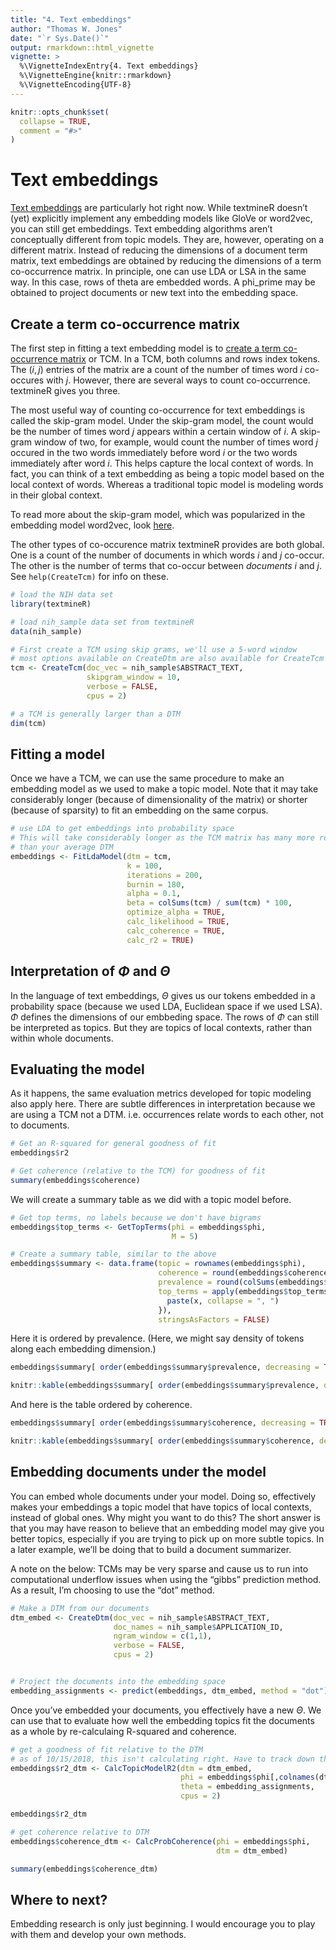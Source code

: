 ```yaml
---
title: "4. Text embeddings"
author: "Thomas W. Jones"
date: "`r Sys.Date()`"
output: rmarkdown::html_vignette
vignette: >
  %\VignetteIndexEntry{4. Text embeddings}
  %\VignetteEngine{knitr::rmarkdown}
  %\VignetteEncoding{UTF-8}
---
```


```r
knitr::opts_chunk$set(
  collapse = TRUE,
  comment = "#>"
)
```

# Text embeddings

[Text embeddings](https://en.wikipedia.org/wiki/Word_embedding) are particularly hot right now. While textmineR doesn't (yet) explicitly implement any embedding models like GloVe or word2vec, you can still get embeddings. Text embedding algorithms aren't conceptually different from topic models. They are, however, operating on a different matrix. Instead of reducing the dimensions of a document term matrix, text embeddings are obtained by reducing the dimensions of a term co-occurrence matrix. In principle, one can use LDA or LSA in the same way. In this case, rows of theta are embedded words. A phi_prime may be obtained to project documents or new text into the embedding space.

## Create a term co-occurrence matrix

The first step in fitting a text embedding model is to [create a term co-occurrence matrix](https://stackoverflow.com/questions/24073030/what-are-co-occurance-matrixes-and-how-are-they-used-in-nlp) or TCM. In a TCM, both columns and rows index tokens. The $(i,j)$ entries of the matrix are a count of the number of times word $i$ co-occures with $j$. However, there are several ways to count co-occurrence. textmineR gives you three.

The most useful way of counting co-occurrence for text embeddings is called the skip-gram model. Under the skip-gram model, the count would be the number of times word $j$ appears within a certain window of $i$. A skip-gram window of two, for example, would count the number of times word $j$ occured in the two words immediately before word $i$ or the two words immediately after word $i$. This helps capture the local context of words. In fact, you can think of a text embedding as being a topic model based on the local context of words. Whereas a traditional topic model is modeling words in their global context. 

To read more about the skip-gram model, which was popularized in the embedding model word2vec, look [here](https://becominghuman.ai/how-does-word2vecs-skip-gram-work-f92e0525def4).

The other types of co-occurence matrix textmineR provides are both global. One is a count of the number of documents in which words $i$ and $j$ co-occur. The other is the number of terms that co-occur between _documents_ $i$ and $j$. See `help(CreateTcm)` for info on these.

```r

# load the NIH data set
library(textmineR)

# load nih_sample data set from textmineR
data(nih_sample)

# First create a TCM using skip grams, we'll use a 5-word window
# most options available on CreateDtm are also available for CreateTcm
tcm <- CreateTcm(doc_vec = nih_sample$ABSTRACT_TEXT,
                 skipgram_window = 10,
                 verbose = FALSE,
                 cpus = 2)

# a TCM is generally larger than a DTM
dim(tcm)
```

## Fitting a model

Once we have a TCM, we can use the same procedure to make an embedding model as we used to make a topic model. Note that it may take considerably longer (because of dimensionality of the matrix) or shorter (because of sparsity) to fit an embedding on the same corpus. 

```r
# use LDA to get embeddings into probability space
# This will take considerably longer as the TCM matrix has many more rows 
# than your average DTM
embeddings <- FitLdaModel(dtm = tcm,
                          k = 100,
                          iterations = 200,
                          burnin = 180,
                          alpha = 0.1,
                          beta = colSums(tcm) / sum(tcm) * 100,
                          optimize_alpha = TRUE,
                          calc_likelihood = TRUE,
                          calc_coherence = TRUE,
                          calc_r2 = TRUE)
```

## Interpretation of $\Phi$ and $\Theta$

In the language of text embeddings, $\Theta$ gives us our tokens embedded in a probability space (because we used LDA, Euclidean space if we used LSA). $\Phi$ defines the dimensions of our embbeding space. The rows of $\Phi$ can still be interpreted as topics. But they are topics of local contexts, rather than within whole documents.

## Evaluating the model

As it happens, the same evaluation metrics developed for topic modeling also apply here. There are subtle differences in interpretation because we are using a TCM not a DTM. i.e. occurrences relate words to each other, not to documents. 

```r
# Get an R-squared for general goodness of fit
embeddings$r2

# Get coherence (relative to the TCM) for goodness of fit
summary(embeddings$coherence)
```

We will create a summary table as we did with a topic model before.
```r
# Get top terms, no labels because we don't have bigrams
embeddings$top_terms <- GetTopTerms(phi = embeddings$phi,
                                    M = 5)
```

```r
# Create a summary table, similar to the above
embeddings$summary <- data.frame(topic = rownames(embeddings$phi),
                                 coherence = round(embeddings$coherence, 3),
                                 prevalence = round(colSums(embeddings$theta), 2),
                                 top_terms = apply(embeddings$top_terms, 2, function(x){
                                   paste(x, collapse = ", ")
                                 }),
                                 stringsAsFactors = FALSE)

```

Here it is ordered by prevalence. (Here, we might say density of tokens along each embedding dimension.)

```r
embeddings$summary[ order(embeddings$summary$prevalence, decreasing = TRUE) , ][ 1:10 , ]
```

```r
knitr::kable(embeddings$summary[ order(embeddings$summary$prevalence, decreasing = TRUE) , ][ 1:10 , ], caption = "Summary of top 10 embedding dimensions")
```

And here is the table ordered by coherence.

```r
embeddings$summary[ order(embeddings$summary$coherence, decreasing = TRUE) , ][ 1:10 , ]
```

```r
knitr::kable(embeddings$summary[ order(embeddings$summary$coherence, decreasing = TRUE) , ][ 1:10 , ], caption = "Summary of 10 most coherent embedding dimensions")
```

## Embedding documents under the model

You can embed whole documents under your model. Doing so, effectively makes your embeddings a topic model that have topics of local contexts, instead of global ones. Why might you want to do this? The short answer is that you may have reason to believe that an embedding model may give you better topics, especially if you are trying to pick up on more subtle topics. In a later example, we'll be doing that to build a document summarizer. 

A note on the below: TCMs may be very sparse and cause us to run into computational underflow issues when using the "gibbs" prediction method. As a result, I'm choosing to use the "dot" method.

```r
# Make a DTM from our documents
dtm_embed <- CreateDtm(doc_vec = nih_sample$ABSTRACT_TEXT,
                       doc_names = nih_sample$APPLICATION_ID,
                       ngram_window = c(1,1),
                       verbose = FALSE,
                       cpus = 2)


# Project the documents into the embedding space
embedding_assignments <- predict(embeddings, dtm_embed, method = "dot")
```

Once you've embedded your documents, you effectively have a new $\Theta$. We can use that to evaluate how well the embedding topics fit the documents as a whole by re-calculaing R-squared and coherence.

```r
# get a goodness of fit relative to the DTM
# as of 10/15/2018, this isn't calculating right. Have to track down this bug.
embeddings$r2_dtm <- CalcTopicModelR2(dtm = dtm_embed, 
                                      phi = embeddings$phi[,colnames(dtm_embed)], # line up vocabulary
                                      theta = embedding_assignments,
                                      cpus = 2)

embeddings$r2_dtm

# get coherence relative to DTM
embeddings$coherence_dtm <- CalcProbCoherence(phi = embeddings$phi,
                                              dtm = dtm_embed)

summary(embeddings$coherence_dtm)
```


## Where to next?

Embedding research is only just beginning. I would encourage you to play with them and develop your own methods.



